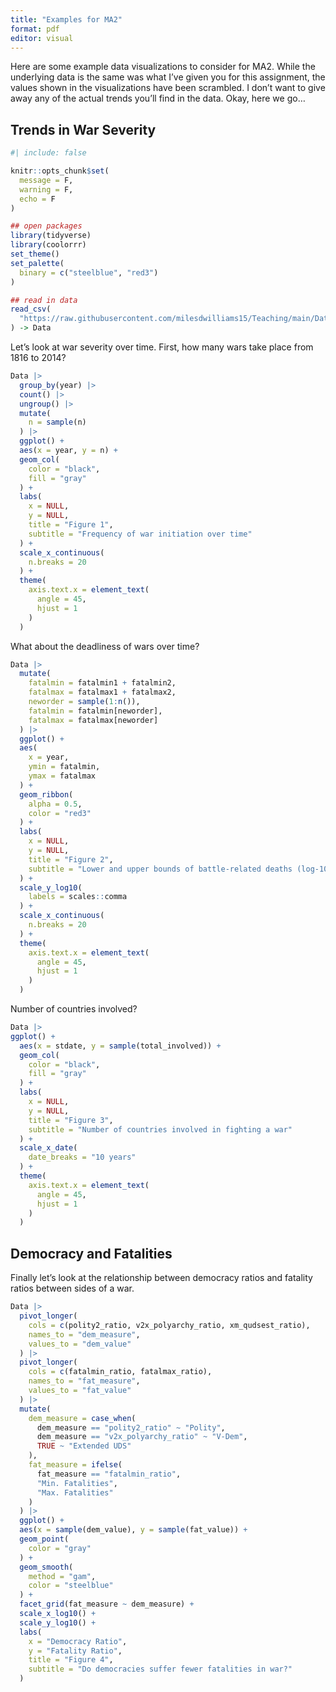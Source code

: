 ```yaml
---
title: "Examples for MA2"
format: pdf
editor: visual
---
```


Here are some example data visualizations to consider for MA2. While the underlying data is the same was what I've given you for this assignment, the values shown in the visualizations have been scrambled. I don't want to give away any of the actual trends you'll find in the data. Okay, here we go...

## Trends in War Severity

```r
#| include: false

knitr::opts_chunk$set(
  message = F,
  warning = F,
  echo = F
)

## open packages
library(tidyverse)
library(coolorrr)
set_theme()
set_palette(
  binary = c("steelblue", "red3")
)

## read in data
read_csv(
  "https://raw.githubusercontent.com/milesdwilliams15/Teaching/main/Datasets/Data/mic_data_only_wars.csv"
) -> Data
```

Let's look at war severity over time. First, how many wars take place from 1816 to 2014?

```r
Data |>
  group_by(year) |>
  count() |>
  ungroup() |>
  mutate(
    n = sample(n)
  ) |>
  ggplot() +
  aes(x = year, y = n) +
  geom_col(
    color = "black",
    fill = "gray"
  ) +
  labs(
    x = NULL,
    y = NULL,
    title = "Figure 1",
    subtitle = "Frequency of war initiation over time"
  ) +
  scale_x_continuous(
    n.breaks = 20
  ) +
  theme(
    axis.text.x = element_text(
      angle = 45,
      hjust = 1
    )
  )
```

What about the deadliness of wars over time?

```r
Data |>
  mutate(
    fatalmin = fatalmin1 + fatalmin2,
    fatalmax = fatalmax1 + fatalmax2,
    neworder = sample(1:n()),
    fatalmin = fatalmin[neworder],
    fatalmax = fatalmax[neworder]
  ) |>
  ggplot() +
  aes(
    x = year,
    ymin = fatalmin,
    ymax = fatalmax
  ) +
  geom_ribbon(
    alpha = 0.5,
    color = "red3"
  ) +
  labs(
    x = NULL,
    y = NULL,
    title = "Figure 2",
    subtitle = "Lower and upper bounds of battle-related deaths (log-10 scale)"
  ) +
  scale_y_log10(
    labels = scales::comma
  ) +
  scale_x_continuous(
    n.breaks = 20
  ) +
  theme(
    axis.text.x = element_text(
      angle = 45,
      hjust = 1
    )
  )
```

Number of countries involved?

```r
Data |>
ggplot() +
  aes(x = stdate, y = sample(total_involved)) +
  geom_col(
    color = "black",
    fill = "gray"
  ) +
  labs(
    x = NULL,
    y = NULL,
    title = "Figure 3",
    subtitle = "Number of countries involved in fighting a war"
  ) +
  scale_x_date(
    date_breaks = "10 years"
  ) +
  theme(
    axis.text.x = element_text(
      angle = 45,
      hjust = 1
    )
  )
```

## Democracy and Fatalities

Finally let's look at the relationship between democracy ratios and fatality ratios between sides of a war.

```r
Data |>
  pivot_longer(
    cols = c(polity2_ratio, v2x_polyarchy_ratio, xm_qudsest_ratio),
    names_to = "dem_measure",
    values_to = "dem_value"
  ) |>
  pivot_longer(
    cols = c(fatalmin_ratio, fatalmax_ratio),
    names_to = "fat_measure",
    values_to = "fat_value"
  ) |>
  mutate(
    dem_measure = case_when(
      dem_measure == "polity2_ratio" ~ "Polity",
      dem_measure == "v2x_polyarchy_ratio" ~ "V-Dem",
      TRUE ~ "Extended UDS"
    ),
    fat_measure = ifelse(
      fat_measure == "fatalmin_ratio",
      "Min. Fatalities",
      "Max. Fatalities"
    )
  ) |>
  ggplot() +
  aes(x = sample(dem_value), y = sample(fat_value)) +
  geom_point(
    color = "gray"
  ) +
  geom_smooth(
    method = "gam",
    color = "steelblue"
  ) +
  facet_grid(fat_measure ~ dem_measure) +
  scale_x_log10() +
  scale_y_log10() + 
  labs(
    x = "Democracy Ratio",
    y = "Fatality Ratio",
    title = "Figure 4",
    subtitle = "Do democracies suffer fewer fatalities in war?"
  )
```
